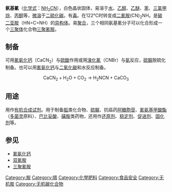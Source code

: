 {{Chembox
| Reference =
| ImageFileL1 = Cyanamide.svg
| ImageSizeL1 = 150px
| ImageFileR1 = Cyanamide-3D-balls.png
| ImageSizeR1 = 120px
| ImageNameL1 = 氨基氰
| ImageNameR1 = 氨基氰
| IUPACName = Cyanamide,Hydrogen Cyanamide<br>aminomethanenitrile, aminometanonitrilo
| IUPACNameZh = 
| OtherNames = 单氰胺、氨基腈、氰胺、<br />氨基氰、氨腈、氰氨
| Section1 = {{Chembox Identifiers
| CASNo = 420-04-2
| CASNo_Ref = {{cascite|correct|CAS}}
|  Abbreviations  = 
|  EINECS  =  206-992-3
|    PubChem  =  9864
|    SMILES  =  N#CN
|    RTECS  =  GS5950000
|    UNNumber  =  2811|  ChemSpiderID_Ref  = {{chemspidercite|correct|chemspider}}|  ChemSpiderID  =  9480
|  UNII_Ref  = {{fdacite|correct|FDA}}|  UNII  =  21CP7826LC
|  KEGG_Ref  = {{keggcite|correct|kegg}}|  KEGG  =  D00123
|  InChI  =  1/CH2N2/c2-1-3/h2H2
|  InChIKey  =  XZMCDFZZKTWFGF-UHFFFAOYAW
|  ChEMBL_Ref  = {{ebicite|correct|EBI}}|  ChEMBL  =  56279
|  StdInChI_Ref  = {{stdinchicite|correct|chemspider}}|  StdInChI  =  1S/CH2N2/c2-1-3/h2H2
|  StdInChIKey_Ref  = {{stdinchicite|correct|chemspider}}|  StdInChIKey  =  XZMCDFZZKTWFGF-UHFFFAOYSA-N
|  ChEBI_Ref  = {{ebicite|correct|EBI}}|  ChEBI  =  16698
|  DrugBank_Ref  = {{drugbankcite|correct|drugbank}}|  DrugBank  =  DB02679
}}
| Section2 = {{Chembox Properties
| Formula = NH<sub>2</sub>CN
| MolarMass = 42.04
| Appearance = 无色晶体
| Density = 1.0724 g/cm<sup>3</sup>
|   MeltingPtC = 44 
|   BoilingPt = 260 °C（分解）<br/>（83 °C 于 6.7 Pa）<br/>（140 °C 于 2.5 kPa）
| Solubility = 易溶于水<br />85 g/100 ml (25 °C)
| SolubleOther =
| Solvent =
| pKa =
| pKb = }}
| Section7 = {{Chembox Hazards
|   ExternalMSDS = [http://www.ilo.org/public/english/protection/safework/cis/products/icsc/dtasht/_icsc04/icsc0424.htm ICSC 0424]
| EUClass = {{Chembox EUHazardSymbol|T}}
| EUIndex =615-013-00-2
| MainHazards =
|   NFPA-H = 2
|   NFPA-F = 1
|   NFPA-R = 2
| NFPA-O =
|   RPhrases = {{R21}}, {{R25}}, {{R36/38}}, {{R43}}
|   SPhrases = {{S1/2}}, {{S3}}, {{S22}}, {{S36/37}}, {{S45}}
|   FlashPt = 141 °C
| Autoignition =
| ExploLimits =
| PEL = }}
}}

'''氨基氰'''（[[化学式|化学式]]：[[胺|NH<sub>2</sub>]][[氰|CN]]），白色晶状固体，易溶于[[水|水]]、[[乙醇|乙醇]]、[[乙醚|乙醚]]、[[苯|苯]]、[[三氯甲烷|三氯甲烷]]、[[丙酮|丙酮]]等，[[微溶|微溶]]于[[二硫化碳|二硫化碳]]。有[[毒|毒]]。在122℃时转变成[[二氰胺|二氰胺]](CN)<sub>2</sub>NH。是[[碳二亚胺|碳二亚胺]]（HN=C=NH）的[[异构体|异构体]]。易[[聚合|聚合]]，三个相同氨基氰分子可以化合形成一个[[三聚体|三聚体]]化合物[[三聚氰胺|三聚氰胺]]。

==制备==
可用[[氰氨化钙|氰氨化钙]]（CaCN<sub>2</sub>）与[[硫酸|硫酸]]作用或用[[溴化氰|溴化氰]]（CNBr）与[[氨|氨]]反应，[[硫脲|硫脲]]脱硫化制备。也可以用[[氰氨化钙|氰氨化钙]]与[[二氧化碳|二氧化碳]]和水反应制备。
:<math> \mathrm{CaCN_2 + H_2O + CO_2 \ \rightarrow \  H_2NCN + CaCO_3}</math>

==用途==
用作[[有机合成|有机合成]][[试剂|试剂]]。用于制备[[胍|胍]]类化合物、[[硫脲|硫脲]]、抗癌药[[阿糖胞苷|阿糖胞苷]]、[[氰氨基甲酸酯|氰氨基甲酸酯]]（[[多菌灵|多菌灵]]原料）、[[巴比妥酸|巴比妥酸]]、[[磺胺|磺胺]]类药物，还用作[[还原剂|还原剂]]、[[稳定剂|稳定剂]]、[[促进剂|促进剂]]、[[固化剂|固化剂]]等。

==参见==
*[[氰氨化钙|氰氨化钙]]
*[[双氰胺|双氰胺]]
*[[三聚氰胺|三聚氰胺]]

{{Commonscat|Cyanamide}}

{{Authority control}}
[[Category:胺|Category:胺]]
[[Category:腈|Category:腈]]
[[Category:化學肥料|Category:化學肥料]]
[[Category:食品安全|Category:食品安全]]

[[Category:无机胺|Category:无机胺]]
[[Category:无机碳化合物|Category:无机碳化合物]]